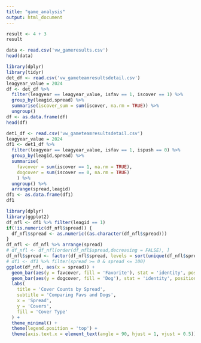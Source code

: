 ```yaml
---
title: "game_analysis"
output: html_document
---
```


```r
result <- 4 + 3
result
```
```r
data <- read.csv('vw_gameresults.csv')
head(data)
```
```r
library(dplyr)
library(tidyr)
det_df <- read.csv('vw_gameteamresultsdetail.csv')
leagyear_value = 2024
df <- det_df %>%
  filter(leagyear == leagyear_value, isfav == 1, iscover == 1) %>%
  group_by(leagid,spread) %>%
  summarise(iscover_sum = sum(iscover, na.rm = TRUE)) %>%
  ungroup()
df <- as.data.frame(df)
head(df)
```
```r
det1_df <- read.csv('vw_gameteamresultsdetail.csv')
leagyear_value = 2024
df1 <- det1_df %>%
  filter(leagyear == leagyear_value, isfav == 1, ispush == 0) %>%
  group_by(leagid,spread) %>%
  summarise(
    favcover = sum(iscover == 1, na.rm = TRUE),
    dogcover = sum(iscover == 0, na.rm = TRUE)
    ) %>%
  ungroup() %>%
  arrange(spread,leagid)
df1 <- as.data.frame(df1)
df1
```
```r
library(dplyr)
library(ggplot2)
df_nfl <- df1 %>% filter(leagid == 1)
if(!is.numeric(df_nfl$spread)) {
  df_nfl$spread <- as.numeric((as.character(df_nfl$spread)))
}
df_nfl <- df_nfl %>% arrange(spread)
# df_nfl <- df_nfl[order(df_nfl$spread,decreasing = FALSE), ]
df_nfl$spread <- factor(df_nfl$spread, levels = sort(unique(df_nfl$spread)))
# df1 <- df1 %>% filter(spread >= 0 & spread <= 100)
ggplot(df_nfl, aes(x = spread)) +
  geom_bar(aes(y = favcover, fill = 'Favorite'), stat = 'identity', position = position_dodge()) +
  geom_bar(aes(y = dogcover, fill = 'Dog'), stat = 'identity', position = position_dodge()) +
  labs(
    title = 'Cover Counts by Spread',
    subtitle = 'Comparing Favs and Dogs',
    x = 'Spread',
    y = 'Covers',
    fill = 'Cover Type'
  ) +
  theme_minimal() +
  theme(legend.position = 'top') +
  theme(axis.text.x = element_text(angle = 90, hjust = 1, vjust = 0.5))
```

